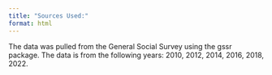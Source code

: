 ```yaml
---
title: "Sources Used:"
format: html
---
```


The data was pulled from the General Social Survey using the gssr package. The data is from the following years: 2010, 2012, 2014, 2016, 2018, 2022. 
